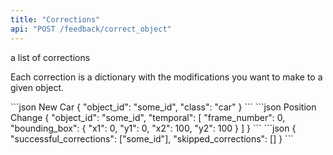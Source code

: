 ```yaml
---
title: "Corrections"
api: "POST /feedback/correct_object"
---
```


<ParamField body="data" type="list" required>
  a list of corrections
</ParamField>

Each correction is a dictionary with the modifications you want to make to a given object.

<CodeGroup>
```json New Car
{
  "object_id": "some_id",
  "class": "car"
}
```
```json Position Change
{
  "object_id": "some_id",
  "temporal": [
    "frame_number": 0,
    "bounding_box": {
      "x1": 0,
      "y1": 0,
      "x2": 100,
      "y2": 100
    }
  ]
}
```
</CodeGroup>

<ResponseExample>
```json
{
  "successful_corrections": ["some_id"],
  "skipped_corrections": []
}
```
</ResponseExample>
